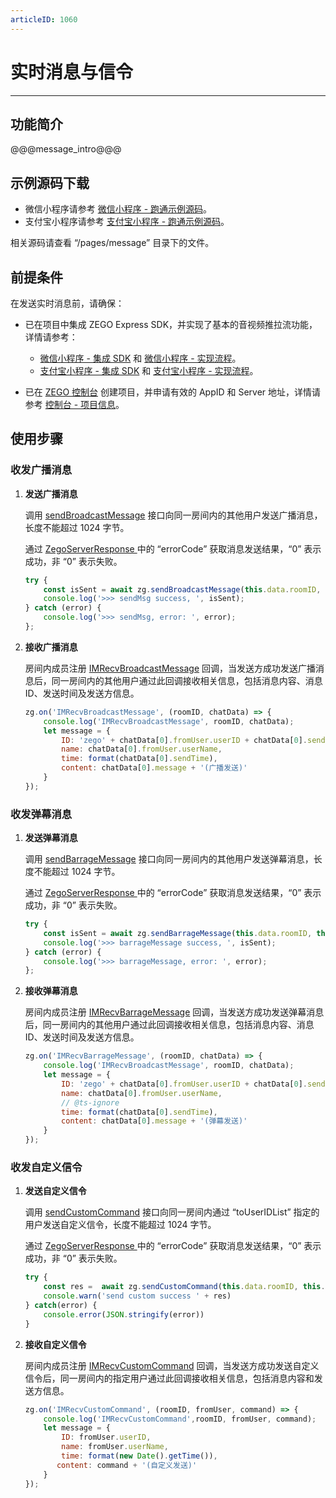 ```yaml
---
articleID: 1060
---
```

<style>
table th:nth-of-type(1) { min-width: 120px; width: 10%; }
table th:nth-of-type(2) { min-width: 120px; width: 30%; }
table th:nth-of-type(3) { min-width: 120px; width: 30%; }
table th:nth-of-type(4) { min-width: 120px; width: 15%; }
table th:nth-of-type(5) { min-width: 120px; width: 15%; }
table {width: 100%;}
</style>

# 实时消息与信令


- - -

## 功能简介

@@@message_intro@@@


## 示例源码下载

- 微信小程序请参考 [微信小程序 - 跑通示例源码](!DownloadDemo_WeChat)。
- 支付宝小程序请参考 [支付宝小程序 - 跑通示例源码](!DownloadDemo_AliPay)。

相关源码请查看 “/pages/message” 目录下的文件。

## 前提条件

在发送实时消息前，请确保：

- 已在项目中集成 ZEGO Express SDK，并实现了基本的音视频推拉流功能，详情请参考：
    - [微信小程序 - 集成 SDK](!SDK_Integration_WeChat) 和 [微信小程序 - 实现流程](!Solution_Implementation_WeChat)。
    - [支付宝小程序 - 集成 SDK](!SDK_Integration_AliPay) 和 [支付宝小程序 - 实现流程](!Solution_Implementation_AliPay)。

- 已在 [ZEGO 控制台](https://console.zego.im) 创建项目，并申请有效的 AppID 和 Server 地址，详情请参考 [控制台 - 项目信息](https://doc-zh.zego.im/article/12107)。

## 使用步骤

### 收发广播消息

1. **发送广播消息**

    调用 [sendBroadcastMessage](@sendBroadcastMessage) 接口向同一房间内的其他用户发送广播消息，长度不能超过 1024 字节。

    通过 [ZegoServerResponse ](https://doc-zh.zego.im/article/api?doc=Express_Video_SDK_API~javascript_wxxcx~interface~ZegoServerResponse#error-code) 中的 “errorCode” 获取消息发送结果，“0” 表示成功，非 “0” 表示失败。

    ```javascript
    try {
        const isSent = await zg.sendBroadcastMessage(this.data.roomID, this.data.inputMessage)
        console.log('>>> sendMsg success, ', isSent);
    } catch (error) {
        console.log('>>> sendMsg, error: ', error);
    };
    ```
2. **接收广播消息**

    房间内成员注册 [IMRecvBroadcastMessage](@IMRecvBroadcastMessage) 回调，当发送方成功发送广播消息后，同一房间内的其他用户通过此回调接收相关信息，包括消息内容、消息 ID、发送时间及发送方信息。

    ```javascript
    zg.on('IMRecvBroadcastMessage', (roomID, chatData) => {
        console.log('IMRecvBroadcastMessage', roomID, chatData);
        let message = {
            ID: 'zego' + chatData[0].fromUser.userID + chatData[0].sendTime,
            name: chatData[0].fromUser.userName,
            time: format(chatData[0].sendTime),
            content: chatData[0].message + '(广播发送)'
        }
    });
    ```

### 收发弹幕消息

1. **发送弹幕消息**

    调用 [sendBarrageMessage](@sendBarrageMessage) 接口向同一房间内的其他用户发送弹幕消息，长度不能超过 1024 字节。

    通过 [ZegoServerResponse ](https://doc-zh.zego.im/article/api?doc=Express_Video_SDK_API~javascript_wxxcx~interface~ZegoServerResponse#error-code) 中的 “errorCode” 获取消息发送结果，“0” 表示成功，非 “0” 表示失败。

    ```javascript
    try {
        const isSent = await zg.sendBarrageMessage(this.data.roomID, this.data.inputMessage)
        console.log('>>> barrageMessage success, ', isSent);
    } catch (error) {
        console.log('>>> barrageMessage, error: ', error);
    };   
    ```

2. **接收弹幕消息**

    房间内成员注册 [IMRecvBarrageMessage](@IMRecvBarrageMessage) 回调，当发送方成功发送弹幕消息后，同一房间内的其他用户通过此回调接收相关信息，包括消息内容、消息 ID、发送时间及发送方信息。

    ```javascript
    zg.on('IMRecvBarrageMessage', (roomID, chatData) => {
        console.log('IMRecvBroadcastMessage', roomID, chatData);
        let message = {
            ID: 'zego' + chatData[0].fromUser.userID + chatData[0].sendTime,
            name: chatData[0].fromUser.userName,
            // @ts-ignore
            time: format(chatData[0].sendTime),
            content: chatData[0].message + '(弹幕发送)'
        }
    }); 
    ```

### 收发自定义信令

1. **发送自定义信令**

    调用 [sendCustomCommand](@sendCustomCommand) 接口向同一房间内通过 “toUserIDList” 指定的用户发送自定义信令，长度不能超过 1024 字节。

    通过 [ZegoServerResponse ](https://doc-zh.zego.im/article/api?doc=Express_Video_SDK_API~javascript_wxxcx~interface~ZegoServerResponse#error-code) 中的 “errorCode” 获取消息发送结果，“0” 表示成功，非 “0” 表示失败。

    ```javascript
    try {
        const res =  await zg.sendCustomCommand(this.data.roomID, this.data.inputMessage, toUserIDList);
        console.warn('send custom success ' + res)
    } catch(error) {
        console.error(JSON.stringify(error))
    }
    ```

2. **接收自定义信令**

    房间内成员注册 [IMRecvCustomCommand](@IMRecvCustomCommand) 回调，当发送方成功发送自定义信令后，同一房间内的指定用户通过此回调接收相关信息，包括消息内容和发送方信息。

    ```javascript
    zg.on('IMRecvCustomCommand', (roomID, fromUser, command) => {
        console.log('IMRecvCustomCommand',roomID, fromUser, command);
        let message = {
            ID: fromUser.userID,
            name: fromUser.userName,
            time: format(new Date().getTime()),
           content: command + '(自定义发送)'
        }
    });
    ```

